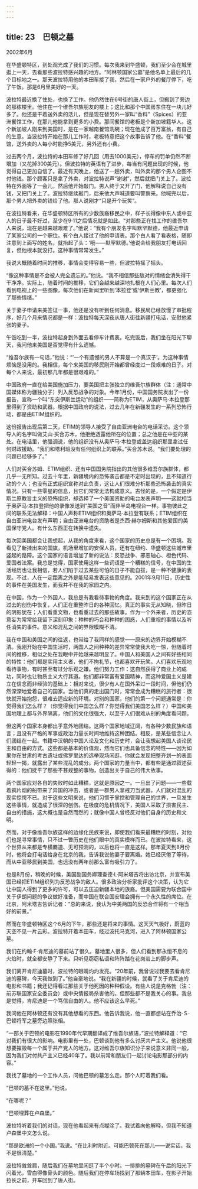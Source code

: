 ```yaml
---
---
---
```

title: 23　巴顿之墓
---






2002年6月

在华盛顿特区，到处观光成了我们的习惯。每次我来到华盛顿，我们至少会在城里逛上一天，去看那些波拉特感兴趣的地方。“阿林顿国家公墓”是他名单上最后的几个目标地之一。那天波拉特用他的本田车接了我，然后在一家户外的餐厅停下，吃了午饭。那是6月里美好的一天。

波拉特最近换了住处，也换了工作。他仍然住在6号街的唐人街上，但搬到了旁边的那栋楼里。他住在一个维吾尔族朋友的楼上；这比和那个中国房东住在一块儿好多了。他还是干着送外卖的活儿，但是现在替另外一家叫“香料”（Spices）的亚洲餐馆工作，在那儿他能拿到更多的小费。那间餐馆的老板是个新加坡籍华人。这个新加坡人刚来到美国时，是在一家越南餐馆洗碗；现在他成了百万富翁，有自己的生意。当波拉特开始在那儿工作时，老板特意把这个故事告诉了他。在“香料”餐馆，送外卖的人每小时能挣5美元，另外还有小费。

过去两个月，波拉特的本田车修了好几回（用去1000美元），停车的罚单仍然不断增加（又花掉300美元）。但波拉特的英语有了进步，每当有问题出现的时候，他觉得自己更加自信了。最近有天晚上，他送了一趟外卖，叫外卖的那个男人企图不付他钱。那个顾客只是拿了外卖，对波拉特说声“谢谢”，然后就把门关上了。波拉特在外面等了一会儿，然后他开始敲门。男人终于又开了门，他解释说自己没有钱，又把门关上了。波拉特继续敲门，后来他大声喊道要叫警察来。他喊完以后，那个男人把外卖的钱给了他。那人说刚才“只是开个玩笑”。

在波拉特看来，在华盛顿特区所有的少数族裔移民之中，样子长得像中东人或中亚人的日子最不好过，至少在9·11之后情况就是如此。“对那些正在找工作的维吾尔人来说，现在是越来越艰难了。”他说：“我有个朋友名字叫默罕默德，他最近申请了某家公司的一个职位。有个白人接过了他的申请表。那个白人看了看表格，随即注意到上面写的姓名，就抬起了头：‘哦——默罕默德。’他说会给我朋友打电话回复，但他根本就没打。这种事情常常发生。”

我说大概随着时间的推移，事情会变得容易一些，但波拉特摇了摇头。

“像这种事情是不会被人完全遗忘的。”他说。“我不相信那些敌对的情绪会消失得干干净净。实际上，随着时间的推移，它们会越来越深地扎根在人们心里。每次人们看到电视上的一些图像，每次他们在新闻里听到‘本拉登’或‘伊斯兰教’，都更强化了那些情绪。”

关于妻子申请来美签证一事，他还是没有听到任何消息。移民局已经放慢了审批程序，好几个月来情况都是一样：波拉特每天深夜从唐人街往新疆打电话，安慰他紧张的妻子。

午饭吃到一半，波拉特起身到外面去看停车计费表。吃完饭后，我们坐在阳光下聊天，我问他来美国是否觉得有什么遗憾。

“维吾尔族有一句话，”他说：“‘一个有遗憾的男人不算是一个真汉子’。为这种事情烦恼是没用的。我相信，每个来美国的移民刚开始都曾经度过一段艰难的日子。对每个人来说，最初那几年都是很艰难的。”

中国政府一直在给美国施加压力，要美国把主张独立的维吾尔族群体（注：通常中国媒体称为疆独分子）列入反恐战争的对象。今年1月份，中国国务院发出了一份报告，宣称一个叫“东突伊斯兰运动”的组织——简称为ETIM，从奥萨马·本拉登那里得到了资助和武器。根据中国政府的说法，过去几年在新疆发生的一系列恐怖行动，都是由ETIM组织的。

这份报告出现后第二天，ETIM的领导人接受了自由亚洲电台的电话采访。这个领导人的名字叫做艾山·买合苏木，他拒绝透露他所在的位置；总之他是在中亚的某处。在电话里，他强调说，他的组织没有从奥萨马·本拉登或盖达组织那里拿过任何财政援助。“我们和塔利班没有任何组织上的联系。”买合苏木说。“我们要处理的问题已经够多了。”

人们对买合苏姆、ETIM组织、还有中国国务院指出的其他很多维吾尔族群体，都几乎一无所知。过去十年里，新疆境内的恐怖袭击都是不定时出现的，且不知道行动的个人；也没有正式组织宣称对此负责，这让人们很难分析那些恐怖袭击的真实情况。只有一些零星的信息，且它们常常无法构成意义。古怪的是，一个假定是伊斯兰原教旨主义的恐怖组织，却选择了一个美国资助的电台发表声明——这就相当于奥萨马·本拉登把他的录像发送到“美国之音”而非半岛电视台一样。事物彼此之间的联系无法解释：中国人声称ETIM组织和奥萨马·本拉登有联系；ETIM组织在自由亚洲电台发布声明；自由亚洲电台的资助者是杰西·赫尔姆斯和其他爱国的美国保守党人。有什么东西正在转换中遗失。

每次回美国都会让我想起，从我的角度来看，这个国家的历史总是有一个困境。我看见了新挂出来的国旗，机场里增加的安保人员，还有在纽约、华盛顿这些城市里竖起的路障。这个国家的语言增加了新的说法：反恐战争、邪恶轴心、橙色代码、爱国者法案。我总是觉得，国家使用这样一些词语是一个糟糕的信号，在中国的生活经历也让我相信，若人们陷于过去某些可怕的日子不能自拔，是一种不健康的表现。不过，人在一定距离之外是能轻易发表这些意见的。2001年9月11日，历史性的事件在美国发生，而我并不在我的家园之内。

在中国，作为一个外国人，我总是有我看待事物的角度。我来到的这个国家正在从过去的创伤中恢复，人们正在重整昨日的各种回忆。真正的事实无从知晓，但昨日的阴影犹在；人们看重文物，也看重过去的那些故事。作为一个外来者，历史的恣意妄为常常给我留下深刻印象：种种的巧合和种种的困惑，人们重视的事情以及听任消失的事件。意义和混乱之间的界限模糊不清。

我在中国和美国之间的往返，也带给了我同样的感觉——原来的边界开始模糊不清。我刚开始在中国生活时，两国人之间种种的差异常常使我大吃一惊，但随着时间的推移，相似之处在我眼中开始越来越明显了。中国人和美国人之间有好些相同的特性：他们都是实用主义者，他们不拘礼节，也都喜欢开玩笑。人们喜欢乐观地看待事物，有时甚至有过分乐观之嫌。他们努力工作：这自然获得了商业上的成功，同时也让物质主义大行其道。他们都非常富有爱国精神，而这种爱国主义是建立在信念而非经验的基础上：相对来说，很少有人在国外呆过一段时间，但他们仍然深深地爱着自己的国家。当他们真的走出国门时，常常会成为糟糕的旅行者：很快就开始抱怨，很难去适应新的环境。对别的国家，他们的第一个问题通常是：你觉得我们怎么样？（你觉得我们中国怎么样？你觉得我们美国怎么样？）中国和美国地理上都与外界隔离，他们的文化很强大，以至于人们很难从别的角度看问题。

但这两个国家本身都出乎意外地团结。这两个国家地域辽阔，有各种少数民族和语言；且没有严格的军事或政治力量长时间地维持这种团结。相反，是某些信念让人们团结在一起。书籍中汉朝的中国人论及文化和历史时，会让我想起美国人谈论民主和自由的方式。这些都是基本的价值观，然而它们也具备信念的特性——因为如果你在甘肃的考古遗址或佛罗里达的选举现场闲逛，你就会发现把整齐划一的表面轻轻一揭，就露出了某些混乱的成分。两个国家的力量当中，都有些是通过叙述获得的：他们抚平了那些不甚规整的事物，创造出关于自己的伟大故事。

两个国家应对各自的失败时如此糟糕，这就是原因之一。一旦出了问题——一些载着鸦片烟的船带来了异国的冲击，或者是一群男人拿戒刀当武器，人们就对混乱的现实惊愕不已。对于这些文明来说，他们习惯于掌控和管理自己的世界，一旦发生这些事情，就造成了很深的创伤。在极度的危机情况下，美国人采取了损害民主、自由的措施，这大概也是自然而然的；就像中国人曾经反对他们自身的历史和文明。

然而，对于像维吾尔族这样的边缘化民族来说，即使我们看来最糟糕的时刻，对他们也是寻常事情，只不过一瞥历史在他们眼中的真实模样而已。在波拉特看来，这个世界从来都是专横霸道、无可预测的，以后也将一直是这样。那年夏天到8月份时，他将会打电话给身在北京的我，告诉我说他妻子要离婚。她已经厌倦了等待，而从中亚移民到美国，也远没有两年前那么富有吸引力了。

也是8月份，稍晚的时候，美国副国务卿理查德·L·阿米塔吉将出访北京，并宣布美国已经把ETIM组织列为反恐战争的敌人。很多政治分析家批评这个决策，认为它让中国人得到了更多的许可，可以去压迫新疆本地的族裔。但美国需要为联合国中关于伊朗问题的争议做好准备，而中国在联合国安理会拥有一个永久性的席位。在北京，阿米塔吉告诉记者：“总的来说，我认为中美两国的反恐合作将有一个相当好的前景。”

然而在华盛顿特区这个6月的下午，那些还是将来的事情。这天天气极好，蔚蓝的天空不见一片云彩。波拉特开着本田车，经过波托马克河，进入了阿林顿国家公墓。

我们在约翰·F·肯尼迪的墓前站了很久。墓地里人很多，但人们看到那永恒不息的火焰时，就全都安静了下来。只听见窃窃私语和阵阵踏在花岗岩上的脚步声。

我们离开肯尼迪墓时，波拉特的眼睛灼灼发亮。“20年前，我曾说过我要去看肯尼迪的墓碑，今天我做到了。”他自豪地说。“我在新疆的时候，就看了关于肯尼迪的电影和书籍；我还记得看过那些关于他死因的种种假设。有些人说是克格勃（注：前苏联国家安全委员会）或中央情报局杀害他的。但那些都不是我关心的事。我总是觉得，肯尼迪是一个笃信自由的人。他不应该这么早死。”

我问他在阿林顿还有没有其他想看的东西。他告诉我说，他一直都想站在乔治·Ｓ·巴顿将军之墓旁边照张相。

“一部关于巴顿的电影在1990年代早期翻译成了维吾尔族语，”波拉特解释道：“它对我们有很大的影响。电影里有一处，巴顿谈到他有多么讨厌共产主义。他说他很想要摧毁每一个属于共产党人的地方。这对维吾尔族知识分子来说意义非同一般，因为我们对付共产主义已经40年了。我以前常和朋友们一起讨论电影那部分的内容。”

我找了墓地的一个工作人员，问他巴顿的墓怎么走。那个人盯着我们看。

“巴顿的墓不在这里。”他说。

“在哪呢？”

“巴顿埋葬在卢森堡。”

波拉特听着我们的对话，现在他看起来有点糊涂了。我试着向他解释，但我不知道卢森堡中文怎么说。

“那是欧洲的一个小国。”我说。“在比利时附近。可能巴顿死在那儿——说实话，我不是很清楚。”

波拉特耸耸肩，随后我们在墓地里闲逛了半个小时。一排排的墓碑在午后的阳光下闪着光，雪白得像骨头的颜色。随后我们在停车场找到了那辆本田车，在影子开始拉长之前，开车回到了唐人街。